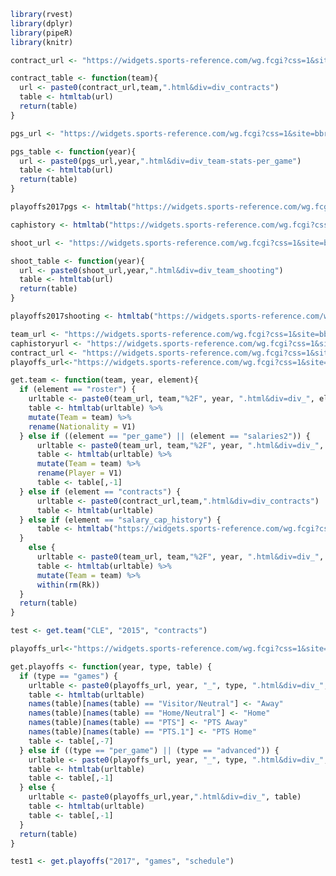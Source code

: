 ```r
library(rvest)
library(dplyr)
library(pipeR)
library(knitr)
```

```r
contract_url <- "https://widgets.sports-reference.com/wg.fcgi?css=1&site=bbr&url=%2Fcontracts%2F"

contract_table <- function(team){
  url <- paste0(contract_url,team,".html&div=div_contracts")
  table <- htmltab(url)
  return(table)
}

```

```r
pgs_url <- "https://widgets.sports-reference.com/wg.fcgi?css=1&site=bbr&url=%2Fplayoffs%2FNBA_"

pgs_table <- function(year){
  url <- paste0(pgs_url,year,".html&div=div_team-stats-per_game")
  table <- htmltab(url)
  return(table)
}

playoffs2017pgs <- htmltab("https://widgets.sports-reference.com/wg.fcgi?css=1&site=bbr&url=%2Fplayoffs%2FNBA_2017.html&div=div_team-stats-per_game")
```

```r
caphistory <- htmltab("https://widgets.sports-reference.com/wg.fcgi?css=1&site=bbr&url=%2Fcontracts%2Fsalary-cap-history.html&div=div_salary_cap_history")
```

```r
shoot_url <- "https://widgets.sports-reference.com/wg.fcgi?css=1&site=bbr&url=%2Fplayoffs%2FNBA_"

shoot_table <- function(year){
  url <- paste0(shoot_url,year,".html&div=div_team_shooting")
  table <- htmltab(url)
  return(table)
}

playoffs2017shooting <- htmltab("https://widgets.sports-reference.com/wg.fcgi?css=1&site=bbr&url=%2Fplayoffs%2FNBA_2017.html&div=div_team_shooting")
```


```r
team_url <- "https://widgets.sports-reference.com/wg.fcgi?css=1&site=bbr&url=%2Fteams%2F"
caphistoryurl <- "https://widgets.sports-reference.com/wg.fcgi?css=1&site=bbr&url=%2Fcontracts%2Fsalary-cap-history.html&div=div_salary_cap_history"
contract_url <- "https://widgets.sports-reference.com/wg.fcgi?css=1&site=bbr&url=%2Fcontracts%2F"
playoffs_url<-"https://widgets.sports-reference.com/wg.fcgi?css=1&site=bbr&url=%2Fplayoffs%2FNBA_"

get.team <- function(team, year, element){
  if (element == "roster") {
    urltable <- paste0(team_url, team,"%2F", year, ".html&div=div_", element)
    table <- htmltab(urltable) %>% 
    mutate(Team = team) %>% 
    rename(Nationality = V1) 
  } else if ((element == "per_game") || (element == "salaries2")) {
      urltable <- paste0(team_url, team,"%2F", year, ".html&div=div_", element)
      table <- htmltab(urltable) %>% 
      mutate(Team = team) %>% 
      rename(Player = V1)
      table <- table[,-1]
  } else if (element == "contracts") {
      urltable <- paste0(contract_url,team,".html&div=div_contracts")
      table <- htmltab(urltable)
  } else if (element == "salary_cap_history") {
      table <- htmltab("https://widgets.sports-reference.com/wg.fcgi?css=1&site=bbr&url=%2Fcontracts%2Fsalary-cap-history.html&div=div_salary_cap_history")
  }
    else {
      urltable <- paste0(team_url, team,"%2F", year, ".html&div=div_", element)
      table <- htmltab(urltable) %>% 
      mutate(Team = team) %>% 
      within(rm(Rk))
  }
  return(table)
}

test <- get.team("CLE", "2015", "contracts")
```

```r
playoffs_url<-"https://widgets.sports-reference.com/wg.fcgi?css=1&site=bbr&url=%2Fplayoffs%2FNBA_"

get.playoffs <- function(year, type, table) {
  if (type == "games") {
    urltable <- paste0(playoffs_url, year, "_", type, ".html&div=div_", table)
    table <- htmltab(urltable)
    names(table)[names(table) == "Visitor/Neutral"] <- "Away"
    names(table)[names(table) == "Home/Neutral"] <- "Home"
    names(table)[names(table) == "PTS"] <- "PTS Away"
    names(table)[names(table) == "PTS.1"] <- "PTS Home"
    table <- table[,-7]
  } else if ((type == "per_game") || (type == "advanced")) {
    urltable <- paste0(playoffs_url, year, "_", type, ".html&div=div_", table)
    table <- htmltab(urltable)
    table <- table[,-1]
  } else {
    urltable <- paste0(playoffs_url,year,".html&div=div_", table)
    table <- htmltab(urltable)
    table <- table[,-1]
  }
  return(table)
}

test1 <- get.playoffs("2017", "games", "schedule")
```

